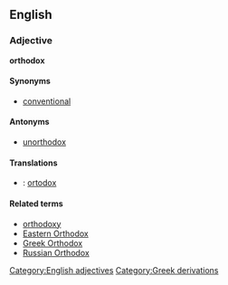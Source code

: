 {{wikipedia}}
==English==
===Adjective===
[[Category:English adjectives]]
'''orthodox'''

====Synonyms====
*[[conventional]]

====Antonyms====
*[[unorthodox]]

====Translations====
*{{sv}}: [[ortodox]]

====Related terms====
*[[orthodoxy]]
*[[Eastern Orthodox]]
*[[Greek Orthodox]]
*[[Russian Orthodox]]
[[Category:Greek derivations]]